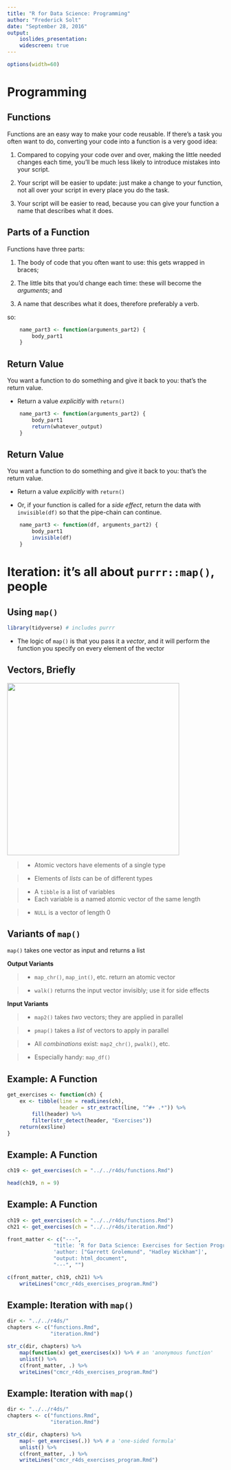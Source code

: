 ```yaml
---
title: "R for Data Science: Programming"
author: "Frederick Solt"
date: "September 28, 2016"
output: 
    ioslides_presentation:
    widescreen: true
---
```


```r
options(width=60)
```

Programming
===


## Functions

Functions are an easy way to make your code reusable.  If there's a task you often want to do, converting your code into a function is a very good idea:

1.  Compared to copying your code over and over, making the little needed changes each time, you'll be much less likely to introduce mistakes into your script.

2.  Your script will be easier to update: just make a change to your function, not all over your script in every place you do the task.

3.  Your script will be easier to read, because you can give your function a name that describes what it does.


## Parts of a Function {.build}

Functions have three parts:

1.  The body of code that you often want to use: this gets wrapped in braces; 

2.  The little bits that you'd change each time: these will become the *arguments*; and

3.  A name that describes what it does, therefore preferably a verb.

so:

```r
    name_part3 <- function(arguments_part2) {
        body_part1
    }
```

## Return Value

You want a function to do something and give it back to you: that's the return value.

- Return a value *explicitly* with `return()`

```r
    name_part3 <- function(arguments_part2) {
        body_part1
        return(whatever_output)
    }
```

## Return Value

You want a function to do something and give it back to you: that's the return value.

- Return a value *explicitly* with `return()`

- Or, if your function is called for a *side effect*, return the data with `invisible(df)` so that the pipe-chain can continue.

```r
    name_part3 <- function(df, arguments_part2) {
        body_part1
        invisible(df)
    }
```

# Iteration: it's all about `purrr::map()`, people

## Using `map()`

```r
library(tidyverse) # includes purrr
```

- The logic of `map()` is that you pass it a *vector*, and it will perform the function you specify on every element of the vector

## Vectors, Briefly

<div class="columns-2">
<img src="cmcr06_files/vectors.png" style="width: 400px;"/>

>- Atomic vectors have elements of a single type

>- Elements of *lists* can be of different types

>- A `tibble` is a list of variables 
    + Each variable is a named atomic vector of the same length

>- `NULL` is a vector of length 0 
</div>

## Variants of `map()`

`map()` takes one vector as input and returns a list

<div class="columns-2">

**Output Variants**

>- `map_chr()`, `map_int()`, etc. return an atomic vector

>- `walk()` returns the input vector invisibly; use it for side effects

**Input Variants**

>- `map2()` takes *two* vectors; they are applied in parallel

>- `pmap()` takes a *list* of vectors to apply in parallel

</div>

>- All *combinations* exist: `map2_chr()`, `pwalk()`, etc.

>- Especially handy: `map_df()`

## Example: A Function

```r
get_exercises <- function(ch) {
    ex <- tibble(line = readLines(ch),
                 header = str_extract(line, "^#+ .*")) %>%
        fill(header) %>%
        filter(str_detect(header, "Exercises"))
    return(ex$line)
}
```

## Example: A Function

```r
ch19 <- get_exercises(ch = "../../r4ds/functions.Rmd")

head(ch19, n = 9)
```

## Example: A Function
```r
ch19 <- get_exercises(ch = "../../r4ds/functions.Rmd")
ch21 <- get_exercises(ch = "../../r4ds/iteration.Rmd")

front_matter <- c("---",
               "title: 'R for Data Science: Exercises for Section Program'",
               'author: ["Garrett Grolemund", "Hadley Wickham"]',
               "output: html_document",
               "---", "")

c(front_matter, ch19, ch21) %>% 
    writeLines("cmcr_r4ds_exercises_program.Rmd")
```

## Example: Iteration with `map()`

```r
dir <- "../../r4ds/"
chapters <- c("functions.Rmd",
              "iteration.Rmd")

str_c(dir, chapters) %>%
    map(function(x) get_exercises(x)) %>% # an 'anonymous function'
    unlist() %>%
    c(front_matter, .) %>% 
    writeLines("cmcr_r4ds_exercises_program.Rmd")
```

## Example: Iteration with `map()`

```r
dir <- "../../r4ds/"
chapters <- c("functions.Rmd",
              "iteration.Rmd")

str_c(dir, chapters) %>%
    map(~ get_exercises(.)) %>% # a 'one-sided formula'
    unlist() %>%
    c(front_matter, .) %>% 
    writeLines("cmcr_r4ds_exercises_program.Rmd")
```

